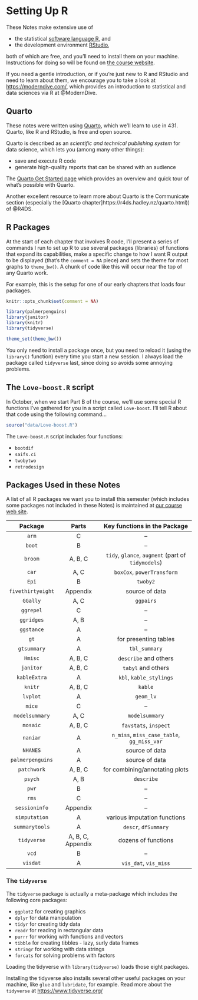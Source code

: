 # Setting Up R {.unnumbered}

These Notes make extensive use of

-   the statistical [software language R](https://cran.case.edu/), and
-   the development environment [RStudio](https://www.rstudio.com/products/rstudio/),

both of which are free, and you'll need to install them on your machine. Instructions for doing so will be found on [the course website](https://thomaselove.github.io/431-2023/).

If you need a gentle introduction, or if you're just new to R and RStudio and need to learn about them, we encourage you to take a look at [https://moderndive.com/](http://moderndive.com/), which provides an introduction to statistical and data sciences via R at @ModernDive.

## Quarto

These notes were written using [Quarto](https://quarto.org/), which we'll learn to use in 431. Quarto, like R and RStudio, is free and open source.

Quarto is described as an *scientific and technical publishing system* for data science, which lets you (among many other things):

-   save and execute R code
-   generate high-quality reports that can be shared with an audience

The [Quarto Get Started page](https://quarto.org/docs/get-started/) which provides an overview and quick tour of what's possible with Quarto.

Another excellent resource to learn more about Quarto is the Communicate section (especially the [Quarto chapter]https://r4ds.hadley.nz/quarto.html)) of @R4DS.

## R Packages {.unnumbered}

At the start of each chapter that involves R code, I'll present a series of commands I run to set up R to use several packages (libraries) of functions that expand its capabilities, make a specific change to how I want R output to be displayed (that's the `comment = NA` piece) and sets the theme for most graphs to `theme_bw()`. A chunk of code like this will occur near the top of any Quarto work.

For example, this is the setup for one of our early chapters that loads four packages.

```r
knitr::opts_chunk$set(comment = NA)

library(palmerpenguins)
library(janitor)
library(knitr)
library(tidyverse)

theme_set(theme_bw())
```

You only need to install a package once, but you need to reload it (using the `library()` function) every time you start a new session. I always load the package called `tidyverse` last, since doing so avoids some annoying problems.

## The `Love-boost.R` script {.unnumbered}

In October, when we start Part B of the course, we'll use some special R functions I've gathered for you in a script called `Love-boost`. I'll tell R about that code using the following command...

```r
source("data/Love-boost.R")
```

The `Love-boost.R` script includes four functions:

- `bootdif`
- `saifs.ci`
- `twobytwo`
- `retrodesign`

## Packages Used in these Notes {.unnumbered}

A list of all R packages we want you to install this semester (which includes some packages not included in these Notes) is maintained at [our course web site](https://thomaselove.github.io/431-2023/).

Package | Parts | Key functions in the Package
:-------: | :---: | :---: 
`arm` | C | --
`boot` | B | --
`broom` | A, B, C | `tidy`, `glance`, `augment` (part of `tidymodels`)
`car` | A, C |  `boxCox`, `powerTransform`
`Epi` | B | `twoby2`
`fivethirtyeight` | Appendix | source of data
`GGally` | A, C | `ggpairs`
`ggrepel` | C | --
`ggridges` | A, B | --
`ggstance` | A | --
`gt` | A | for presenting tables
`gtsummary` | A | `tbl_summary`
`Hmisc` | A, B, C | `describe` and others
`janitor` | A, B, C | `tabyl` and others
`kableExtra` | A | `kbl`, `kable_stylings`
`knitr` | A, B, C | `kable`
`lvplot` | A | `geom_lv`
`mice` | C | --
`modelsummary` | A, C | `modelsummary`
`mosaic` | A, B, C | `favstats`, `inspect`
`naniar` | A | `n_miss`, `miss_case_table`, `gg_miss_var`
`NHANES` | A | source of data
`palmerpenguins` | A | source of data
`patchwork` | A, B, C | for combining/annotating plots
`psych` | A, B | `describe`
`pwr` | B | --
`rms` | C | --
`sessioninfo` | Appendix | --
`simputation` | A | various imputation functions
`summarytools` | A | `descr`, `dfSummary`
`tidyverse` | A, B, C, Appendix | dozens of functions
`vcd` | B | --
`visdat` | A | `vis_dat`, `vis_miss`

### The `tidyverse`

The `tidyverse` package is actually a meta-package which includes the following core packages:

- `ggplot2` for creating graphics
- `dplyr` for data manipulation
- `tidyr` for creating tidy data
- `readr` for reading in rectangular data
- `purrr` for working with functions and vectors
- `tibble` for creating tibbles - lazy, surly data frames
- `stringr` for working with data strings
- `forcats` for solving problems with factors

Loading the tidyverse with `library(tidyverse)` loads those eight packages.

Installing the tidyverse also installs several other useful packages on your machine, like `glue` and `lubridate`, for example. Read more about the `tidyverse` at [https://www.tidyverse.org/](https://www.tidyverse.org/)

